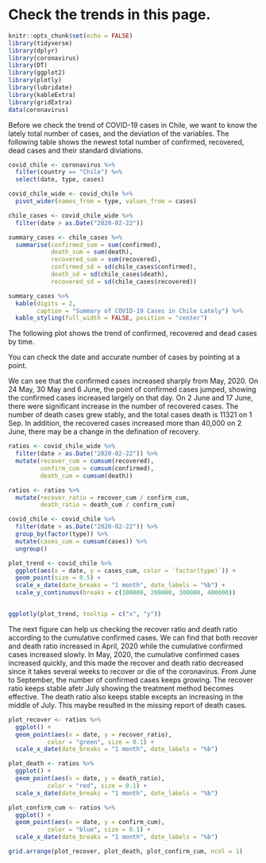 # Check the trends in this page.

```r
knitr::opts_chunk$set(echo = FALSE)
library(tidyverse)
library(dplyr)
library(coronavirus)
library(DT)
library(ggplot2)
library(plotly)
library(lubridate)
library(kableExtra)
library(gridExtra)
data(coronavirus)
```

Before we check the trend of COVID-19 cases in Chile, we want to know the lately total number of cases, and the deviation of the variables. The following table shows the newest total number of confirmed, recovered, dead cases and their standard diviations.

```r
covid_chile <- coronavirus %>% 
  filter(country == "Chile") %>% 
  select(date, type, cases)

covid_chile_wide <- covid_chile %>% 
  pivot_wider(names_from = type, values_from = cases) 

chile_cases <- covid_chile_wide %>% 
  filter(date > as.Date("2020-02-22"))

summary_cases <- chile_cases %>% 
  summarise(confirmed_sum = sum(confirmed), 
            death_sum = sum(death), 
            recovered_sum = sum(recovered), 
            confirmed_sd = sd(chile_cases$confirmed), 
            death_sd = sd(chile_cases$death), 
            recovered_sd = sd(chile_cases$recovered))

summary_cases %>% 
  kable(digits = 2, 
        caption = "Summary of COVID-19 Cases in Chile Lately") %>% 
  kable_styling(full_width = FALSE, position = "center")
```

The following plot shows the trend of confirmed, recovered and dead cases by time.

You can check the date and accurate number of cases by pointing at a point.

We can see that the confirmed cases increased sharply from May, 2020. On 24 May, 30 May and 6 June, the point of confirmed cases jumped, showing the confirmed cases increased largely on that day. On 2 June and 17 June, there were significant increase in the number of recovered cases. The number of death cases grew stably, and the total cases death is 11321 on 1 Sep. In addition, the recovered cases increased more than 40,000 on 2 June, there may be a change in the defination of recovery.

```r
ratios <- covid_chile_wide %>% 
  filter(date > as.Date("2020-02-22")) %>% 
  mutate(recover_cum = cumsum(recovered), 
         confirm_cum = cumsum(confirmed), 
         death_cum = cumsum(death))

ratios <- ratios %>% 
  mutate(recover_ratio = recover_cum / confirm_cum, 
         death_ratio = death_cum / confirm_cum)
```

```r
covid_chile <- covid_chile %>% 
  filter(date > as.Date("2020-02-22")) %>% 
  group_by(factor(type)) %>% 
  mutate(cases_cum = cumsum(cases)) %>% 
  ungroup()

plot_trend <- covid_chile %>% 
  ggplot(aes(x = date, y = cases_cum, color = `factor(type)`)) + 
  geom_point(size = 0.5) + 
  scale_x_date(date_breaks = "1 month", date_labels = "%b") + 
  scale_y_continuous(breaks = c(100000, 200000, 300000, 400000))


ggplotly(plot_trend, tooltip = c("x", "y"))
```


The next figure can help us checking the recover ratio and death ratio according to the cumulative confirmed cases. We can find that both recover and death ratio increased in April, 2020 while the cumulative confirmed cases increased slowly. In May, 2020, the cumulative confirmed cases increased quickly, and this made the recover and death ratio decreased since it takes several weeks to recover or die of the coronavirus. From June to September, the number of confirmed cases keeps growing. The recover ratio keeps stable afetr July showing the treatment method becomes effective. The death ratio also keeps stable excepts an increasing in the middle of July. This maybe resulted in the missing report of death cases.


```r
plot_recover <- ratios %>% 
  ggplot() + 
  geom_point(aes(x = date, y = recover_ratio), 
           color = "green", size = 0.1) + 
  scale_x_date(date_breaks = "1 month", date_labels = "%b")

plot_death <- ratios %>% 
  ggplot() + 
  geom_point(aes(x = date, y = death_ratio), 
           color = "red", size = 0.1) + 
  scale_x_date(date_breaks = "1 month", date_labels = "%b")

plot_confirm_cum <- ratios %>% 
  ggplot() + 
  geom_point(aes(x = date, y = confirm_cum), 
           color = "blue", size = 0.1) + 
  scale_x_date(date_breaks = "1 month", date_labels = "%b")

grid.arrange(plot_recover, plot_death, plot_confirm_cum, ncol = 1)
```









